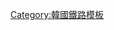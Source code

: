 {{鐵道路線
|模板名稱 = 通勤列車
|名稱 = [[通勤列車 (韓國)|通勤列車]]
|路線顏色 = {{韓國鐵道路線色|KR|T}}
|背景色 = #e5f8e5
|車站列表 ={{Navbox subgroup
|group1=[[光州線]][[运行系统]]
|group1style=background-color: #e5f8e5; text-align: center; width: 10em;
|list1style=text-align: center;
|list1=
[[光州站|光州]] - [[極樂江站|極樂江]] - [[光州松汀站|光州松汀]]}}
}}<noinclude>
[[Category:韓國鐵路模板]]
</noinclude>